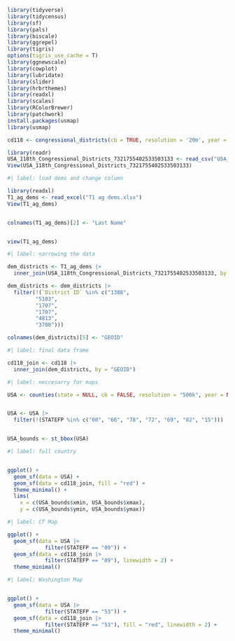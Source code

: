 ```r
library(tidyverse)
library(tidycensus)
library(sf)
library(pals)
library(biscale)
library(ggrepel)
library(tigris)
options(tigris_use_cache = T)
library(ggnewscale)
library(cowplot)
library(lubridate)
library(slider)
library(hrbrthemes)
library(readxl)
library(scales)
library(RColorBrewer)
library(patchwork)
install.packages(usmap)
library(usmap)

```


```r

cd118 <- congressional_districts(cb = TRUE, resolution = '20m', year = 2022)
```

```r
library(readr)
USA_118th_Congressional_Districts_7321755402533503133 <- read_csv("USA_118th_Congressional_Districts_-7321755402533503133.csv")
View(USA_118th_Congressional_Districts_7321755402533503133)
```
```r
#| label: load dems and change column

library(readxl)
T1_ag_dems <- read_excel("T1 ag dems.xlsx")
View(T1_ag_dems)


colnames(T1_ag_dems)[2] <- "Last Name"


view(T1_ag_dems)

```

```r
#| label: narrowing the data

dem_districts <- T1_ag_dems |>
  inner_join(USA_118th_Congressional_Districts_7321755402533503133, by = "Last Name")

dem_districts <- dem_districts |>
  filter(!(`District ID` %in% c("1308",
         "5103",
         "1707",
         "1707",
         "4813",
         "3708")))

colnames(dem_districts)[5] <- "GEOID"
```

```r
#| label: final data frame

cd118_join <- cd118 |>
  inner_join(dem_districts, by = "GEOID")

```

```r
#| label: neccesarry for maps

USA <- counties(state = NULL, cb = FALSE, resolution = "500k", year = NULL)


USA <- USA |>
  filter(!(STATEFP %in% c("60", "66", "78", "72", "69", "02", "15")))


USA_bounds <- st_bbox(USA)
```


```r
#| label: full country


ggplot() +
  geom_sf(data = USA) +
  geom_sf(data = cd118_join, fill = "red") +
  theme_minimal() +
  lims(
    x = c(USA_bounds$xmin, USA_bounds$xmax),
    y = c(USA_bounds$ymin, USA_bounds$ymax)) 
```
```r
#| label: CT Map

ggplot() +
  geom_sf(data = USA |>
            filter(STATEFP == "09")) +
  geom_sf(data = cd118_join |>
            filter(STATEFP == "09"), linewidth = 2) +
  theme_minimal()

```
```r
#| label: Washington Map


ggplot() +
  geom_sf(data = USA |>
            filter(STATEFP == "53")) +
  geom_sf(data = cd118_join |>
            filter(STATEFP == "53"), fill = "red", linewidth = 2) +
  theme_minimal()
```

